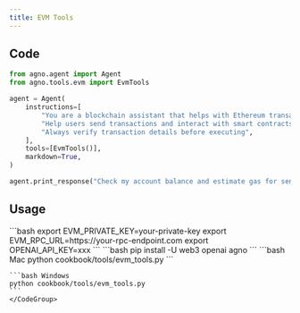 ```yaml
---
title: EVM Tools
---
```


## Code

```python cookbook/tools/evm_tools.py
from agno.agent import Agent
from agno.tools.evm import EvmTools

agent = Agent(
    instructions=[
        "You are a blockchain assistant that helps with Ethereum transactions",
        "Help users send transactions and interact with smart contracts",
        "Always verify transaction details before executing",
    ],
    tools=[EvmTools()],
    markdown=True,
)

agent.print_response("Check my account balance and estimate gas for sending 0.01 ETH")
```

## Usage

<Steps>
  <Snippet file="create-venv-step.mdx" />

  <Step title="Set your credentials">
    ```bash
    export EVM_PRIVATE_KEY=your-private-key
    export EVM_RPC_URL=https://your-rpc-endpoint.com
    export OPENAI_API_KEY=xxx
    ```
  </Step>

  <Step title="Install libraries">
    ```bash
    pip install -U web3 openai agno
    ```
  </Step>

  <Step title="Run Agent">
    <CodeGroup>
    ```bash Mac
    python cookbook/tools/evm_tools.py
    ```

    ```bash Windows
    python cookbook/tools/evm_tools.py
    ```
    </CodeGroup>
  </Step>
</Steps>
